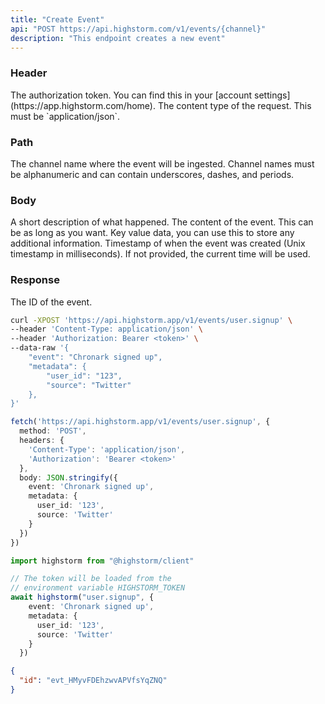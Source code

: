 ```yaml
---
title: "Create Event"
api: "POST https://api.highstorm.com/v1/events/{channel}"
description: "This endpoint creates a new event"
---
```



### Header



<ParamField header="Authorization" type="string" required placeholder="Bearer api_kRKeD7pzNVsX7maoCmCng">
  The authorization token. You can find this in your [account settings](https://app.highstorm.com/home).
</ParamField>



<ParamField header="Content-Type" type="string" required placeholder="application/json">
  The content type of the request. This must be `application/json`.

</ParamField>



### Path

<ParamField path="channel" type="string" required>
   The channel name where the event will be ingested.
   Channel names must be alphanumeric and can contain underscores, dashes, and periods.
</ParamField>

### Body

<ParamField body="event" type="string" required>
  A short description of what happened.
</ParamField>

<ParamField body="content" type="string" optional >
 The content of the event. This can be as long as you want.
 </ParamField>

<ParamField body="metadata" type="key-value" optional >
        Key value data, you can use this to store any additional information.
 </ParamField>

<ParamField body="time" type="integer" optional default="now">
        Timestamp of when the event was created (Unix timestamp in milliseconds). If not provided, the current time will be used.
 </ParamField>

### Response

<ResponseField name="id" type="string">
  The ID of the event.
</ResponseField>

<RequestExample>

```bash curl
curl -XPOST 'https://api.highstorm.app/v1/events/user.signup' \
--header 'Content-Type: application/json' \
--header 'Authorization: Bearer <token>' \
--data-raw '{
    "event": "Chronark signed up",
    "metadata": {
        "user_id": "123",
        "source": "Twitter"
    },
}'
```

```ts fetch
fetch('https://api.highstorm.app/v1/events/user.signup', {
  method: 'POST',
  headers: {
    'Content-Type': 'application/json',
    'Authorization': 'Bearer <token>'
  },
  body: JSON.stringify({
    event: 'Chronark signed up',
    metadata: {
      user_id: '123',
      source: 'Twitter'
    }
  })
})

```

```ts highstorm
import highstorm from "@highstorm/client"

// The token will be loaded from the 
// environment variable HIGHSTORM_TOKEN
await highstorm("user.signup", {
    event: 'Chronark signed up',
    metadata: {
      user_id: '123',
      source: 'Twitter'
    }
  })


```

</RequestExample>

<ResponseExample>

```json Response
{
  "id": "evt_HMyvFDEhzwvAPVfsYqZNQ"
}
```

</ResponseExample>
